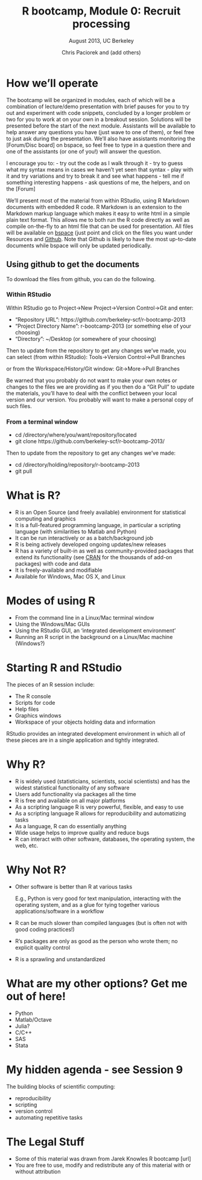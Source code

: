 % R bootcamp, Module 0: Recruit processing
% August 2013, UC Berkeley
% Chris Paciorek and (add others)

# How we'll operate

The bootcamp will be organized in modules, each of which will be a combination of lecture/demo presentation with brief pauses for you to try out and experiment with code snippets, concluded by a longer problem or two for you to work at on your own in a breakout session. Solutions will be presented before the start of the next module. Assistants will be available to help answer any questions you have (just wave to one of them), or feel free to just ask during the presentation. We'll also have assistants monitoring the [Forum/Disc board] on bspace, so feel free to type in a question there and one of the assistants (or one of you!) will answer the question. 

I encourage you to:
- try out the code as I walk through it
- try to guess what my syntax means in cases we haven't yet seen that syntax
- play with it and try variations and try to break it and see what happens
- tell me if something interesting happens
- ask questions of me, the helpers, and on the [Forum]

We'll present most of the material from within RStudio, using R Markdown documents with embedded R code. R Markdown is an extension to the Markdown markup language which makes it easy to write html in a simple plain text format.  This allows me to both run the R code directly as well as compile on-the-fly to an html file that can be used for presentation. All files will be available on [bspace](https://bspace.berkeley.edu/portal/site/28905ed6-df96-4778-b2a7-d87fb6405ba2) (just point and click on the files you want under Resources and [Github](https://github.com/berkeley-scf/r-bootcamp-2013).  Note that Github is likely to have the most up-to-date documents while bspace will only be updated periodically.

## Using github to get the documents

To download the files from github, you can do the following. 

### Within RStudio

Within RStudio go to Project->New Project->Version Control->Git and enter:

- "Repository URL": https://github.com/berkeley-scf/r-bootcamp-2013
- "Project Directory Name": r-bootcamp-2013 (or something else of your choosing)
- "Directory": ~/Desktop (or somewhere of your choosing)

Then to update from the repository to get any changes we've made, you can select (from within RStudio):
Tools->Version Control->Pull Branches

or from the Workspace/History/Git window:
Git->More->Pull Branches

Be warned that you probably do not want to make your own notes or changes to the files we are providing as if you then do a "Git Pull" to update the materials, you'll have to deal with the conflict between your local version and our version. You probably will want to make a personal copy of such files.

### From a terminal window

- cd /directory/where/you/want/repository/located
- git clone https://github.com/berkeley-scf/r-bootcamp-2013/

Then to update from the repository to get any changes we've made:

- cd /directory/holding/repository/r-bootcamp-2013
- git pull


# What is R?

- R is an Open Source (and freely available) environment for statistical computing and graphics
- It is a full-featured programming language, in particular a scripting language (with similarities to Matlab and Python)
- It can be run interactively or as a batch/background job
- R is being actively developed ongoing updates/new releases
- R has a variety of built-in as well as community-provided packages that extend its functionality (see [CRAN](http://www.cran.r-project.org) for the thousands of add-on packages) with code and data
- It is freely-available and modifiable 
- Available for Windows, Mac OS X, and Linux

# Modes of using R

- From the command line in a Linux/Mac terminal window
- Using the Windows/Mac GUIs
- Using the RStudio GUI, an 'integrated development environment'
- Running an R script in the background on a Linux/Mac machine (Windows?)

# Starting R and RStudio

The pieces of an R session include:

- The R console
- Scripts for code
- Help files
- Graphics windows
- Workspace of your objects holding data and information

RStudio provides an integrated development environment in which all of these pieces are in a single application and tightly integrated. 

# Why R?

- R is widely used (statisticians, scientists, social scientists) and has the widest statistical functionality of any software
- Users add functionality via packages all the time
- R is free and available on all major platforms
- As a scripting language R is very powerful, flexible, and easy to use
- As a scripting language R allows for reproducibility and automatizing tasks
- As a language, R can do essentially anything
- Wide usage helps to improve quality and reduce bugs
- R can interact with other software, databases, the operating system, the web, etc.

# Why Not R?

* Other software is better than R at various tasks
    
    E.g., Python is very good for text manipulation, interacting with the operating system, and as a glue for tying together various applications/software in a workflow
* R can be much slower than compiled languages (but is often not with good coding practices!)
* R's packages are only as good as the person who wrote them; no explicit quality control
* R is a sprawling and unstandardized

# What are my other options? Get me out of here!

- Python
- Matlab/Octave
- Julia?
- C/C++
- SAS
- Stata

# My hidden agenda - see Session 9

The building blocks of scientific computing:

- reproducibility
- scripting
- version control
- automating repetitive tasks

# The Legal Stuff

- Some of this material was drawn from Jarek Knowles R bootcamp [url]
- You are free to use, modify and redistribute any of this material with or without attribution
